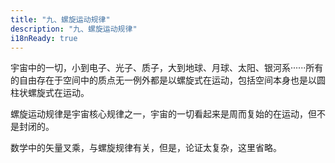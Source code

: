 ```yaml
---
title: "九、螺旋运动规律"
description: "九、螺旋运动规律"
i18nReady: true
---
```



宇宙中的一切，小到电子、光子、质子，大到地球、月球、太阳、银河系······所有的自由存在于空间中的质点无一例外都是以螺旋式在运动，包括空间本身也是以圆柱状螺旋式在运动。

螺旋运动规律是宇宙核心规律之一，宇宙的一切看起来是周而复始的在运动，但不是封闭的。

数学中的矢量叉乘，与螺旋规律有关，但是，论证太复杂，这里省略。
